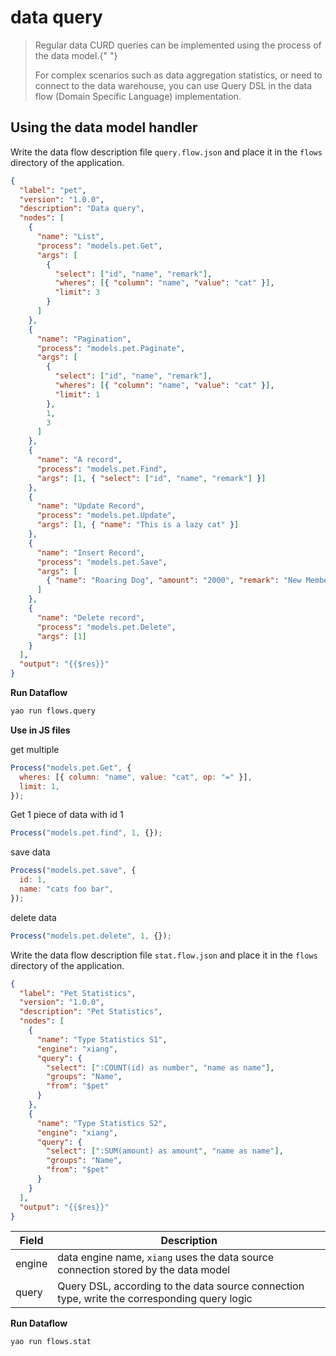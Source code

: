 # data query

<blockquote>
  <p>
    Regular data CURD queries can be implemented using the process of the data
    model.{" "}
  </p>
  <p>
    For complex scenarios such as data aggregation statistics, or need to
    connect to the data warehouse, you can use Query DSL in the data flow
    (Domain Specific Language) implementation.
  </p>
</blockquote>

## Using the data model handler

Write the data flow description file `query.flow.json` and place it in the `flows` directory of the application.

```json
{
  "label": "pet",
  "version": "1.0.0",
  "description": "Data query",
  "nodes": [
    {
      "name": "List",
      "process": "models.pet.Get",
      "args": [
        {
          "select": ["id", "name", "remark"],
          "wheres": [{ "column": "name", "value": "cat" }],
          "limit": 3
        }
      ]
    },
    {
      "name": "Pagination",
      "process": "models.pet.Paginate",
      "args": [
        {
          "select": ["id", "name", "remark"],
          "wheres": [{ "column": "name", "value": "cat" }],
          "limit": 1
        },
        1,
        3
      ]
    },
    {
      "name": "A record",
      "process": "models.pet.Find",
      "args": [1, { "select": ["id", "name", "remark"] }]
    },
    {
      "name": "Update Record",
      "process": "models.pet.Update",
      "args": [1, { "name": "This is a lazy cat" }]
    },
    {
      "name": "Insert Record",
      "process": "models.pet.Save",
      "args": [
        { "name": "Roaring Dog", "amount": "2000", "remark": "New Member" }
      ]
    },
    {
      "name": "Delete record",
      "process": "models.pet.Delete",
      "args": [1]
    }
  ],
  "output": "{{$res}}"
}
```

**Run Dataflow**

```bash
yao run flows.query
```

**Use in JS files**

get multiple

```javascript
Process("models.pet.Get", {
  wheres: [{ column: "name", value: "cat", op: "=" }],
  limit: 1,
});
```

Get 1 piece of data with id 1

```javascript
Process("models.pet.find", 1, {});
```

save data

```javascript
Process("models.pet.save", {
  id: 1,
  name: "cats foo bar",
});
```

delete data

```javascript
Process("models.pet.delete", 1, {});
```

Write the data flow description file `stat.flow.json` and place it in the `flows` directory of the application.

```json
{
  "label": "Pet Statistics",
  "version": "1.0.0",
  "description": "Pet Statistics",
  "nodes": [
    {
      "name": "Type Statistics S1",
      "engine": "xiang",
      "query": {
        "select": [":COUNT(id) as number", "name as name"],
        "groups": "Name",
        "from": "$pet"
      }
    },
    {
      "name": "Type Statistics S2",
      "engine": "xiang",
      "query": {
        "select": [":SUM(amount) as amount", "name as name"],
        "groups": "Name",
        "from": "$pet"
      }
    }
  ],
  "output": "{{$res}}"
}
```

| Field  | Description                                                                                  |
| ------ | -------------------------------------------------------------------------------------------- |
| engine | data engine name, `xiang` uses the data source connection stored by the data model           |
| query  | Query DSL, according to the data source connection type, write the corresponding query logic |

**Run Dataflow**

```bash
yao run flows.stat
```

<Div style={{ display: "flex", justifyContent: "space-between" }}>
  <Link
    type="prev"
    title="Create Model"
    link="Base Features/Create Model"
  ></Link>
  <Link
    type="next"
    title="Describe Dashboard"
    link="Base Features/Describe Dashboard"
  ></Link>
</Div>
